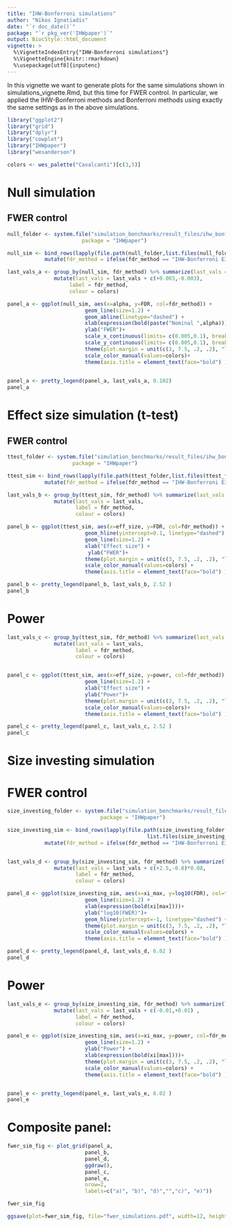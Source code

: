 ```yaml
---
title: "IHW-Bonferroni simulations"
author: "Nikos Ignatiadis"
date: "`r doc_date()`"
package: "`r pkg_ver('IHWpaper')`"
output: BiocStyle::html_document
vignette: >
  %\VignetteIndexEntry{"IHW-Bonferroni simulations"}
  %\VignetteEngine{knitr::rmarkdown}
  %\usepackage[utf8]{inputenc}
---
```


In this vignette we want to generate plots for the same simulations shown in simulations_vignette.Rmd, but this time for FWER control. In particular, we applied the IHW-Bonferroni methods and Bonferroni methods using exactly the same settings as in the above simulations.

```r
library("ggplot2")
library("grid")
library("dplyr")
library("cowplot")
library("IHWpaper")
library("wesanderson")
```

```r
colors <- wes_palette("Cavalcanti")[c(3,5)]
```

# Null simulation
## FWER control
```r

null_folder <- system.file("simulation_benchmarks/result_files/ihw_bonf_null",
                        package = "IHWpaper")

null_sim <- bind_rows(lapply(file.path(null_folder,list.files(null_folder)), function(x) readRDS(x))) %>%
            mutate(fdr_method = ifelse(fdr_method == "IHW-Bonferroni E3", "IHW-Bonferroni", fdr_method))

last_vals_a <- group_by(null_sim, fdr_method) %>% summarize(last_vals = max(FDR)) %>%
               mutate(last_vals = last_vals + c(+0.003,-0.003), 
                    label = fdr_method,
                    colour = colors)

panel_a <- ggplot(null_sim, aes(x=alpha, y=FDR, col=fdr_method)) +
                         geom_line(size=1.2) +
                         geom_abline(linetype="dashed") + 
                         xlab(expression(bold(paste("Nominal ",alpha)))) + 
                         ylab("FWER")+
                         scale_x_continuous(limits= c(0.005,0.1), breaks=seq(0.01,0.09,length=3)) +
                         scale_y_continuous(limits= c(0.005,0.1), breaks=seq(0.01,0.09,length=3)) +
                         theme(plot.margin = unit(c(3, 7.5, .2, .2), "lines"))+
                         scale_color_manual(values=colors)+
                         theme(axis.title = element_text(face="bold") )

  
panel_a <- pretty_legend(panel_a, last_vals_a, 0.102)
panel_a
```

# Effect size simulation (t-test)
## FWER control
```r
ttest_folder <- system.file("simulation_benchmarks/result_files/ihw_bonf_du_ttest_informative",
                     package = "IHWpaper")

ttest_sim <- bind_rows(lapply(file.path(ttest_folder,list.files(ttest_folder)), function(x) readRDS(x))) %>%
            mutate(fdr_method = ifelse(fdr_method == "IHW-Bonferroni E3", "IHW-Bonferroni", fdr_method))

last_vals_b <- group_by(ttest_sim, fdr_method) %>% summarize(last_vals =  FDR[which.max(eff_size)]) %>%
               mutate(last_vals = last_vals, 
                      label = fdr_method,
                      colour = colors)

panel_b <- ggplot(ttest_sim, aes(x=eff_size, y=FDR, col=fdr_method)) +
                         geom_hline(yintercept=0.1, linetype="dashed") + 
                         geom_line(size=1.2) +
                         xlab("Effect size") + 
                          ylab("FWER")+
                         theme(plot.margin = unit(c(3, 7.5, .2, .2), "lines"))+
                         scale_color_manual(values=colors) + 
                         theme(axis.title = element_text(face="bold") )

panel_b <- pretty_legend(panel_b, last_vals_b, 2.52 )
panel_b
```

# Power
```r
last_vals_c <- group_by(ttest_sim, fdr_method) %>% summarize(last_vals = power[which.max(eff_size)]) %>%
               mutate(last_vals = last_vals, 
                      label = fdr_method,
                      colour = colors)


panel_c <- ggplot(ttest_sim, aes(x=eff_size, y=power, col=fdr_method)) +
                         geom_line(size=1.2) +
                         xlab("Effect size") + 
                         ylab("Power")+
                         theme(plot.margin = unit(c(3, 7.5, .2, .2), "lines"))+
                         scale_color_manual(values=colors)+
                         theme(axis.title = element_text(face="bold") )

panel_c <- pretty_legend(panel_c, last_vals_c, 2.52 )
panel_c
```

# Size investing simulation
# FWER control
```r
size_investing_folder <- system.file("simulation_benchmarks/result_files/ihw_bonf_wasserman_normal",
                              package = "IHWpaper")

size_investing_sim <- bind_rows(lapply(file.path(size_investing_folder,
                                             list.files(size_investing_folder)), function(x) readRDS(x))) %>%
            mutate(fdr_method = ifelse(fdr_method == "IHW-Bonferroni E3", "IHW-Bonferroni", fdr_method))


last_vals_d <- group_by(size_investing_sim, fdr_method) %>% summarize(last_vals = log10(FDR[which.max(xi_max)])) %>%
               mutate(last_vals = last_vals + c(+2.5,-0.8)*0.08, 
                      label = fdr_method,
                      colour = colors)

panel_d <- ggplot(size_investing_sim, aes(x=xi_max, y=log10(FDR), col=fdr_method)) +
                         geom_line(size=1.2) +
                         xlab(expression(bold(xi[max])))+
                         ylab("log10(FWER)")+
                         geom_hline(yintercept=-1, linetype="dashed") + 
                         theme(plot.margin = unit(c(3, 7.5, .2, .2), "lines"))+
                         scale_color_manual(values=colors) + 
                         theme(axis.title = element_text(face="bold") )

panel_d <- pretty_legend(panel_d, last_vals_d, 6.02 )
panel_d
```

# Power
```r
last_vals_e <- group_by(size_investing_sim, fdr_method) %>% summarize(last_vals = power[which.max(xi_max)]) %>%
               mutate(last_vals = last_vals + c(-0.01,+0.01) , 
                      label = fdr_method,
                      colour = colors)

panel_e <- ggplot(size_investing_sim, aes(x=xi_max, y=power, col=fdr_method)) +
                         geom_line(size=1.2) +
                         ylab("Power") +
                         xlab(expression(bold(xi[max])))+
                         theme(plot.margin = unit(c(3, 7.5, .2, .2), "lines"))+
                         scale_color_manual(values=colors) +
                         theme(axis.title = element_text(face="bold") )


panel_e <- pretty_legend(panel_e, last_vals_e, 6.02 )
panel_e
```

# Composite panel:
```r
fwer_sim_fig <- plot_grid(panel_a,
                         panel_b,
                         panel_d,
                         ggdraw(),
                         panel_c,
                         panel_e,
                         nrow=2,
                         labels=c("a)", "b)", "d)","","c)", "e)"))

fwer_sim_fig
```

```r
ggsave(plot=fwer_sim_fig, file="fwer_simulations.pdf", width=12, height=16)
```

